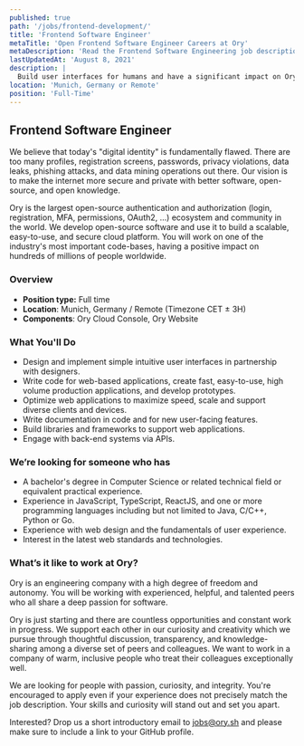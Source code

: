 ```yaml
---
published: true
path: '/jobs/frontend-development/'
title: 'Frontend Software Engineer'
metaTitle: 'Open Frontend Software Engineer Careers at Ory'
metaDescription: 'Read the Frontend Software Engineering job description'
lastUpdatedAt: 'August 8, 2021'
description: |
  Build user interfaces for humans and have a significant impact on Ory's visual perception.
location: 'Munich, Germany or Remote'
position: 'Full-Time'
---
```


## Frontend Software Engineer

We believe that today's "digital identity" is fundamentally flawed. There are
too many profiles, registration screens, passwords, privacy violations, data
leaks, phishing attacks, and data mining operations out there. Our vision is to
make the internet more secure and private with better software, open-source, and
open knowledge.

Ory is the largest open-source authentication and authorization (login,
registration, MFA, permissions, OAuth2, ...) ecosystem and community in the
world. We develop open-source software and use it to build a scalable,
easy-to-use, and secure cloud platform. You will work on one of the industry's
most important code-bases, having a positive impact on hundreds of millions of
people worldwide.

### Overview

- **Position type:** Full time
- **Location**: Munich, Germany / Remote (Timezone CET ± 3H)
- **Components**: Ory Cloud Console, Ory Website

### What You'll Do

- Design and implement simple intuitive user interfaces in partnership with
  designers.
- Write code for web-based applications, create fast, easy-to-use, high volume
  production applications, and develop prototypes.
- Optimize web applications to maximize speed, scale and support diverse clients
  and devices.
- Write documentation in code and for new user-facing features.
- Build libraries and frameworks to support web applications.
- Engage with back-end systems via APIs.

### We’re looking for someone who has

- A bachelor's degree in Computer Science or related technical field or
  equivalent practical experience.
- Experience in JavaScript, TypeScript, ReactJS, and one or more programming
  languages including but not limited to Java, C/C++, Python or Go.
- Experience with web design and the fundamentals of user experience.
- Interest in the latest web standards and technologies.

### What’s it like to work at Ory?

Ory is an engineering company with a high degree of freedom and autonomy. You
will be working with experienced, helpful, and talented peers who all share a
deep passion for software.

Ory is just starting and there are countless opportunities and constant work in
progress. We support each other in our curiosity and creativity which we pursue
through thoughtful discussion, transparency, and knowledge-sharing among a
diverse set of peers and colleagues. We want to work in a company of warm,
inclusive people who treat their colleagues exceptionally well.

We are looking for people with passion, curiosity, and integrity. You're
encouraged to apply even if your experience does not precisely match the job
description. Your skills and curiosity will stand out and set you apart.

Interested? Drop us a short introductory email to
[jobs@ory.sh](mailto:jobs@ory.sh) and please make sure to include a link to your
GitHub profile.
